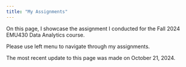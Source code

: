 ```yaml
---
title: "My Assignments"
---
```


On this page, I showcase the assignment I conducted for the Fall 2024 EMU430 Data Analytics course.

Please use left menu to navigate through my assignments.

The most recent update to this page was made on October 21, 2024.
